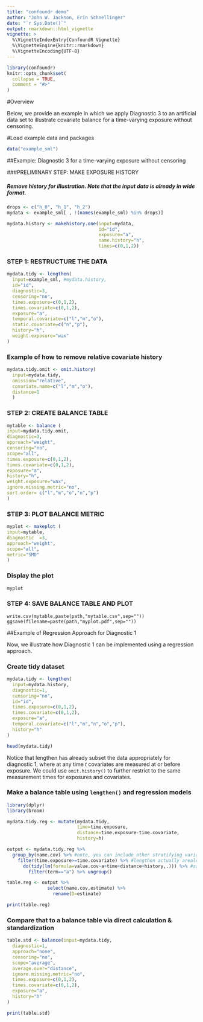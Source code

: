 ---
title: "confoundr demo"
author: "John W. Jackson, Erin Schnellinger"
date: "`r Sys.Date()`"
output: rmarkdown::html_vignette
vignette: >
  %\VignetteIndexEntry{ConfoundR Vignette}
  %\VignetteEngine{knitr::rmarkdown}
  %\VignetteEncoding{UTF-8}
---

```{r setup, include = FALSE}
library(confoundr)
knitr::opts_chunk$set(
  collapse = TRUE,
  comment = "#>"
)
```

#Overview

Below, we provide an example in which we apply Diagnostic 3 to an artificial data set to 
illustrate covariate balance for a time-varying exposure without censoring. 

#Load example data and packages

```{r}
data("example_sml")
```

##Example: Diagnostic 3 for a time-varying exposure without censoring

###PRELIMINARY STEP: MAKE EXPOSURE HISTORY

##### Remove history for illustration. Note that the input data is already in wide format.

```{r}
drops <- c("h_0", "h_1", "h_2")
mydata <- example_sml[ , !(names(example_sml) %in% drops)]

mydata.history <- makehistory.one(input=mydata,
                                  id="id",
                                  exposure="a",
                                  name.history="h",
                                  times=c(0,1,2))
```

### STEP 1: RESTRUCTURE THE DATA

```{r}
mydata.tidy <- lengthen(
  input=example_sml, #mydata.history,
  id="id",
  diagnostic=3,
  censoring="no",
  times.exposure=c(0,1,2),
  times.covariate=c(0,1,2),
  exposure="a",
  temporal.covariate=c("l","m","o"),
  static.covariate=c("n","p"),
  history="h",
  weight.exposure="wax"
)
```

### Example of how to remove relative covariate history

```{r}
mydata.tidy.omit <- omit.history(
  input=mydata.tidy,
  omission="relative",
  covariate.name=c("l","m","o"),
  distance=1
  )
```


### STEP 2: CREATE BALANCE TABLE 

```{r}
mytable <- balance (
input=mydata.tidy.omit,
diagnostic=3,
approach="weight", 
censoring="no",
scope="all",
times.exposure=c(0,1,2),
times.covariate=c(0,1,2),
exposure="a",
history="h",
weight.exposure="wax",
ignore.missing.metric="no",
sort.order= c("l","m","o","n","p")
)
```

### STEP 3: PLOT BALANCE METRIC

```{r}
myplot <- makeplot (
input=mytable,	
diagnostic	=3,
approach="weight",
scope="all",
metric="SMD"
)
```


### Display the plot

```{r}
myplot
```

### STEP 4: SAVE BALANCE TABLE AND PLOT

```
write.csv(mytable,paste(path,"mytable.csv",sep=""))
ggsave(filename=paste(path,"myplot.pdf",sep=""))
```
##Example of Regression Approach for Diagnostic 1

Now, we illustrate how Diagnostic 1 can be implemented using a regression approach. 

### Create tidy dataset

```{r}
mydata.tidy <- lengthen(
  input=mydata.history,
  diagnostic=1,
  censoring="no",
  id="id",
  times.exposure=c(0,1,2),
  times.covariate=c(0,1,2),
  exposure="a",
  temporal.covariate=c("l","m","n","o","p"),
  history="h"
)  

head(mydata.tidy)

```

Notice that lengthen has already subset the data appropriately for diagnostic 1, where at any time $t$ covariates are measured at or before exposure. We could use `omit.history()` to further restrict to the same measurement times for exposures and covariates.

### Make a balance table using `lengthen()` and regression models

```{r}

library(dplyr)
library(broom)

mydata.tidy.reg <- mutate(mydata.tidy,
                          time=time.exposure,
                          distance=time.exposure-time.covariate,
                          history=h)

output <- mydata.tidy.reg %>% 
  group_by(name.cov) %>% #note, you can include other stratifying variables here or in the model
    filter(time.exposure>=time.covariate) %>% #lengthen actually arealdy took care of this, provided here for clarity
      do(tidy(lm(formula=value.cov~a+time+distance+history,.))) %>% #same model form used for every covariate
        filter(term=="a") %>% ungroup()

table.reg <- output %>% 
               select(name.cov,estimate) %>% 
                 rename(D=estimate)

print(table.reg)
```

### Compare that to a balance table via direct calculation & standardization

```{r}

table.std <- balance(input=mydata.tidy,
  diagnostic=1,
  approach="none",
  censoring="no",
  scope="average",
  average.over="distance",
  ignore.missing.metric="no",
  times.exposure=c(0,1,2),
  times.covariate=c(0,1,2),
  exposure="a",
  history="h"
) 

print(table.std)
```

